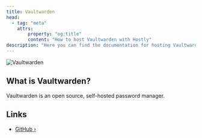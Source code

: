 ```yaml
---
title: Vaultwarden
head:
  - tag: "meta"
    attrs:
        property: "og:title"
        content: "How to host Vaultwarden with Hostly"
description: "Here you can find the documentation for hosting Vaultwarden with Hostly."
---
```



<Badge text="One-click setup." variant="note" size="large" />

![Vaultwarden](https://raw.githubusercontent.com/dani-garcia/vaultwarden/040e2a7bb0f2cc5012d46ca99283cf21fa06ed1a/resources/vaultwarden-logo-white.svg)

## What is Vaultwarden?

Vaultwarden is an open source, self-hosted password manager.
## Links

- [GitHub ›](https://github.com/dani-garcia/vaultwarden)
